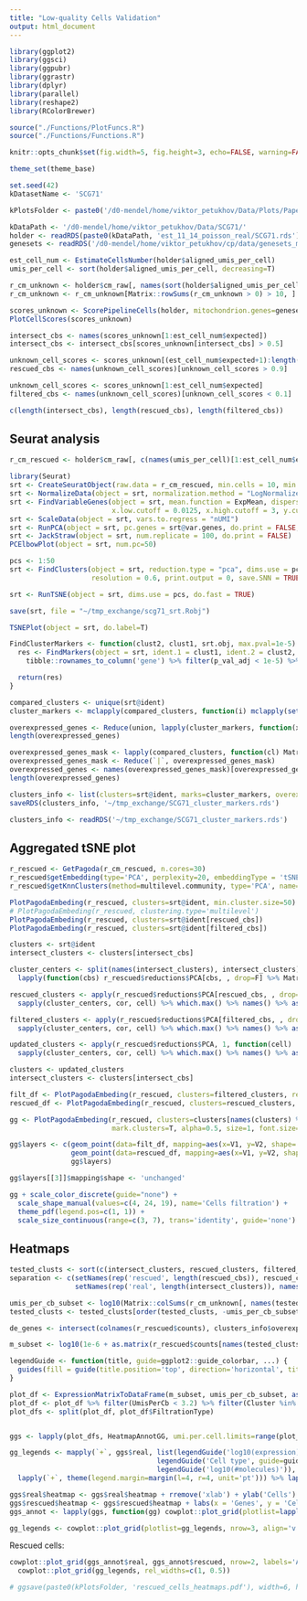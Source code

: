 ```yaml
---
title: "Low-quality Cells Validation"
output: html_document
---
```


```r
library(ggplot2)
library(ggsci)
library(ggpubr)
library(ggrastr)
library(dplyr)
library(parallel)
library(reshape2)
library(RColorBrewer)

source("./Functions/PlotFuncs.R")
source("./Functions/Functions.R")

knitr::opts_chunk$set(fig.width=5, fig.height=3, echo=FALSE, warning=FALSE, message=FALSE)

theme_set(theme_base)

set.seed(42)
kDatasetName <- 'SCG71'

kPlotsFolder <- paste0('/d0-mendel/home/viktor_petukhov/Data/Plots/PaperReview/LowQualityCells/', kDatasetName, '/')
```

```r
kDataPath <- '/d0-mendel/home/viktor_petukhov/Data/SCG71/'
holder <- readRDS(paste0(kDataPath, 'est_11_14_poisson_real/SCG71.rds'))
genesets <- readRDS('/d0-mendel/home/viktor_petukhov/cp/data/genesets_mouse.rds')
```

```r
est_cell_num <- EstimateCellsNumber(holder$aligned_umis_per_cell)
umis_per_cell <- sort(holder$aligned_umis_per_cell, decreasing=T)
```

```r
r_cm_unknown <- holder$cm_raw[, names(sort(holder$aligned_umis_per_cell, decreasing=T))]#[1:est_cell_num$max]]
r_cm_unknown <- r_cm_unknown[Matrix::rowSums(r_cm_unknown > 0) > 10, ]

scores_unknown <- ScorePipelineCells(holder, mitochondrion.genes=genesets$mitochondrion, filter.high.mit.fraction=T, predict.all=T)[colnames(r_cm_unknown)]
PlotCellScores(scores_unknown)
```

```r
intersect_cbs <- names(scores_unknown[1:est_cell_num$expected])
intersect_cbs <- intersect_cbs[scores_unknown[intersect_cbs] > 0.5]

unknown_cell_scores <- scores_unknown[(est_cell_num$expected+1):length(scores_unknown)]
rescued_cbs <- names(unknown_cell_scores)[unknown_cell_scores > 0.9]

unknown_cell_scores <- scores_unknown[1:est_cell_num$expected]
filtered_cbs <- names(unknown_cell_scores)[unknown_cell_scores < 0.1]

c(length(intersect_cbs), length(rescued_cbs), length(filtered_cbs))
```

## Seurat analysis
```r
r_cm_rescued <- holder$cm_raw[, c(names(umis_per_cell)[1:est_cell_num$expected], rescued_cbs)]
```

```r
library(Seurat)
srt <- CreateSeuratObject(raw.data = r_cm_rescued, min.cells = 10, min.genes = 0, project = "SCG71")
srt <- NormalizeData(object = srt, normalization.method = "LogNormalize", scale.factor = 10000)
srt <- FindVariableGenes(object = srt, mean.function = ExpMean, dispersion.function = LogVMR, 
                         x.low.cutoff = 0.0125, x.high.cutoff = 3, y.cutoff = 1)
srt <- ScaleData(object = srt, vars.to.regress = "nUMI")
srt <- RunPCA(object = srt, pc.genes = srt@var.genes, do.print = FALSE, pcs.compute=50, maxit=1000, work=500)
srt <- JackStraw(object = srt, num.replicate = 100, do.print = FALSE)
PCElbowPlot(object = srt, num.pc=50)

pcs <- 1:50
srt <- FindClusters(object = srt, reduction.type = "pca", dims.use = pcs, 
                    resolution = 0.6, print.output = 0, save.SNN = TRUE)

srt <- RunTSNE(object = srt, dims.use = pcs, do.fast = TRUE)

save(srt, file = "~/tmp_exchange/scg71_srt.Robj")
```

```r
TSNEPlot(object = srt, do.label=T)
```

```r
FindClusterMarkers <- function(clust2, clust1, srt.obj, max.pval=1e-5) {
  res <- FindMarkers(object = srt, ident.1 = clust1, ident.2 = clust2, min.pct = 0.25, only.pos=T) %>%
    tibble::rownames_to_column('gene') %>% filter(p_val_adj < 1e-5) %>% .$gene

  return(res)
}

compared_clusters <- unique(srt@ident)
cluster_markers <- mclapply(compared_clusters, function(i) mclapply(setdiff(compared_clusters, i), FindClusterMarkers, i, srt, mc.cores=4), mc.cores=11)
```

```r
overexpressed_genes <- Reduce(union, lapply(cluster_markers, function(x) (unlist(x) %>% table() %>% sort(decreasing=T) %>% names())[1:50]))
length(overexpressed_genes)

overexpressed_genes_mask <- lapply(compared_clusters, function(cl) Matrix::rowMeans(srt@data[overexpressed_genes, names(srt@ident)[srt@ident == cl]] > 0) > 0.6)
overexpressed_genes_mask <- Reduce(`|`, overexpressed_genes_mask)
overexpressed_genes <- names(overexpressed_genes_mask)[overexpressed_genes_mask]
length(overexpressed_genes)

clusters_info <- list(clusters=srt@ident, marks=cluster_markers, overexpressed_genes=overexpressed_genes)
saveRDS(clusters_info, '~/tmp_exchange/SCG71_cluster_markers.rds')
```

```r
clusters_info <- readRDS('~/tmp_exchange/SCG71_cluster_markers.rds')
```

## Aggregated tSNE plot
```r
r_rescued <- GetPagoda(r_cm_rescued, n.cores=30)
r_rescued$getEmbedding(type='PCA', perplexity=20, embeddingType = 'tSNE', verbose=T, max_iter=10000)
r_rescued$getKnnClusters(method=multilevel.community, type='PCA', name='multilevel')
```

```r
PlotPagodaEmbeding(r_rescued, clusters=srt@ident, min.cluster.size=50)
# PlotPagodaEmbeding(r_rescued, clustering.type='multilevel')
PlotPagodaEmbeding(r_rescued, clusters=srt@ident[rescued_cbs])
PlotPagodaEmbeding(r_rescued, clusters=srt@ident[filtered_cbs])
```

```r
clusters <- srt@ident
intersect_clusters <- clusters[intersect_cbs]

cluster_centers <- split(names(intersect_clusters), intersect_clusters) %>% 
  lapply(function(cbs) r_rescued$reductions$PCA[cbs, , drop=F] %>% Matrix::colMeans())

rescued_clusters <- apply(r_rescued$reductions$PCA[rescued_cbs, , drop=F], 1, function(cell)
  sapply(cluster_centers, cor, cell) %>% which.max() %>% names() %>% as.integer())

filtered_clusters <- apply(r_rescued$reductions$PCA[filtered_cbs, , drop=F], 1, function(cell)
  sapply(cluster_centers, cor, cell) %>% which.max() %>% names() %>% as.integer())

updated_clusters <- apply(r_rescued$reductions$PCA, 1, function(cell)
  sapply(cluster_centers, cor, cell) %>% which.max() %>% names() %>% as.integer())

clusters <- updated_clusters
intersect_clusters <- clusters[intersect_cbs]
```

```r
filt_df <- PlotPagodaEmbeding(r_rescued, clusters=filtered_clusters, return.df=T)
rescued_df <- PlotPagodaEmbeding(r_rescued, clusters=rescued_clusters, return.df=T)

gg <- PlotPagodaEmbeding(r_rescued, clusters=clusters[names(clusters) %>% setdiff(rescued_cbs) %>% setdiff(filtered_cbs)], show.legend=F,
                         mark.clusters=T, alpha=0.5, size=1, font.size=4.5, plot.na=F, min.cluster.size=50)

gg$layers <- c(geom_point(data=filt_df, mapping=aes(x=V1, y=V2, shape='filtered'), size=1), 
               geom_point(data=rescued_df, mapping=aes(x=V1, y=V2, shape='rescued', color=Cluster), size=1.5, alpha=0.9, stroke=0.7), 
               gg$layers)

gg$layers[[3]]$mapping$shape <- 'unchanged'

gg + scale_color_discrete(guide="none") + 
  scale_shape_manual(values=c(4, 24, 19), name='Cells filtration') + 
  theme_pdf(legend.pos=c(1, 1)) +
  scale_size_continuous(range=c(3, 7), trans='identity', guide='none')
```

## Heatmaps
```r
tested_clusts <- sort(c(intersect_clusters, rescued_clusters, filtered_clusters))
separation <- c(setNames(rep('rescued', length(rescued_cbs)), rescued_cbs), 
                setNames(rep('real', length(intersect_clusters)), names(intersect_clusters)))

umis_per_cb_subset <- log10(Matrix::colSums(r_cm_unknown[, names(tested_clusts)]))
tested_clusts <- tested_clusts[order(tested_clusts, -umis_per_cb_subset)]

de_genes <- intersect(colnames(r_rescued$counts), clusters_info$overexpressed_genes)

m_subset <- log10(1e-6 + as.matrix(r_rescued$counts[names(tested_clusts), de_genes]))
```

```r
legendGuide <- function(title, guide=ggplot2::guide_colorbar, ...) {
  guides(fill = guide(title.position='top', direction='horizontal', title=title, barwidth=unit(1.5, 'in'), ...))
}

plot_df <- ExpressionMatrixToDataFrame(m_subset, umis_per_cb_subset, as.factor(tested_clusts), filtration.type=separation)
plot_df <- plot_df %>% filter(UmisPerCb < 3.2) %>% filter(Cluster %in% Reduce(intersect, split(plot_df$Cluster, plot_df$FiltrationType)))
plot_dfs <- split(plot_df, plot_df$FiltrationType)


ggs <- lapply(plot_dfs, HeatmapAnnotGG, umi.per.cell.limits=range(plot_df$UmisPerCb))

gg_legends <- mapply(`+`, ggs$real, list(legendGuide('log10(expression)'), 
                                    legendGuide('Cell type', guide=guide_legend, nrow=3), 
                                    legendGuide('log10(#molecules)')), SIMPLIFY=F) %>%
  lapply(`+`, theme(legend.margin=margin(l=4, r=4, unit='pt'))) %>% lapply(get_legend)

ggs$real$heatmap <- ggs$real$heatmap + rremove('xlab') + ylab('Cells')
ggs$rescued$heatmap <- ggs$rescued$heatmap + labs(x = 'Genes', y = 'Cells')
ggs_annot <- lapply(ggs, function(gg) cowplot::plot_grid(plotlist=lapply(gg, `+`, rremove('legend')), nrow=1, rel_widths=c(1.5, 0.1, 0.1), align='h'))

gg_legends <- cowplot::plot_grid(plotlist=gg_legends, nrow=3, align='v')
```

Rescued cells:
```r
cowplot::plot_grid(ggs_annot$real, ggs_annot$rescued, nrow=2, labels='AUTO') %>%
  cowplot::plot_grid(gg_legends, rel_widths=c(1, 0.5))

# ggsave(paste0(kPlotsFolder, 'rescued_cells_heatmaps.pdf'), width=6, height=7)
```

